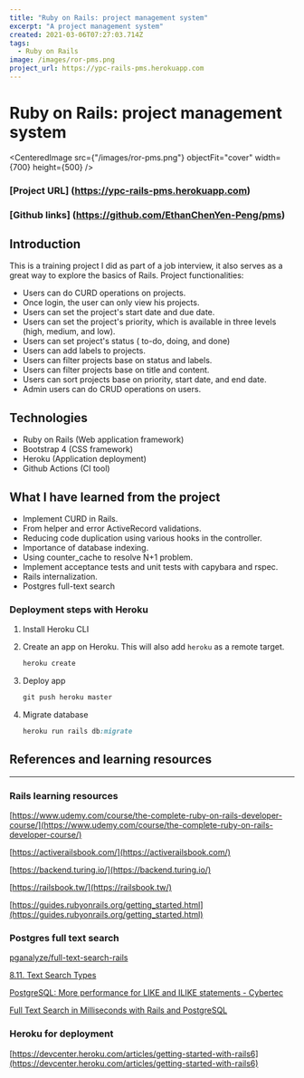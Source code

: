 ```yaml
---
title: "Ruby on Rails: project management system"
excerpt: "A project management system"
created: 2021-03-06T07:27:03.714Z
tags:
  - Ruby on Rails
image: /images/ror-pms.png
project_url: https://ypc-rails-pms.herokuapp.com
---
```


# Ruby on Rails: project management system

<CenteredImage
  src={"/images/ror-pms.png"}
  objectFit="cover"
  width={700}
  height={500}
/>

### [Project URL] (https://ypc-rails-pms.herokuapp.com)

### [Github links] (https://github.com/EthanChenYen-Peng/pms)

## Introduction

This is a training project I did as part of a job interview, it also serves as a great way to explore the basics of Rails. Project functionalities:

- Users can do CURD operations on projects.
- Once login, the user can only view his projects.
- Users can set the project's start date and due date.
- Users can set the project's priority, which is available in three levels (high, medium, and low).
- Users can set project's status ( to-do, doing, and done)
- Users can add labels to projects.
- Users can filter projects base on status and labels.
- Users can filter projects base on title and content.
- Users can sort projects base on priority, start date, and end date.
- Admin users can do CRUD operations on users.

## Technologies

- Ruby on Rails (Web application framework)
- Bootstrap 4 (CSS framework)
- Heroku (Application deployment)
- Github Actions (CI tool)

## What I have learned from the project

- Implement CURD in Rails.
- From helper and error ActiveRecord validations.
- Reducing code duplication using various hooks in the controller.
- Importance of database indexing.
- Using counter_cache to resolve N+1 problem.
- Implement acceptance tests and unit tests with capybara and rspec.
- Rails internalization.
- Postgres full-text search

### Deployment steps with Heroku

1. Install Heroku CLI
2. Create an app on Heroku. This will also add `heroku` as a remote target.

   ```ruby
   heroku create
   ```

3. Deploy app

   ```ruby
   git push heroku master
   ```

4. Migrate database

   ```ruby
   heroku run rails db:migrate
   ```

## References and learning resources

---

### Rails learning resources

[https://www.udemy.com/course/the-complete-ruby-on-rails-developer-course/](https://www.udemy.com/course/the-complete-ruby-on-rails-developer-course/)

[https://activerailsbook.com/](https://activerailsbook.com/)

[https://backend.turing.io/](https://backend.turing.io/)

[https://railsbook.tw/](https://railsbook.tw/)

[https://guides.rubyonrails.org/getting_started.html](https://guides.rubyonrails.org/getting_started.html)

### Postgres full text search

[pganalyze/full-text-search-rails](https://github.com/pganalyze/full-text-search-rails)

[8.11. Text Search Types](https://www.postgresql.org/docs/current/datatype-textsearch.html)

[PostgreSQL: More performance for LIKE and ILIKE statements - Cybertec](https://www.cybertec-postgresql.com/en/postgresql-more-performance-for-like-and-ilike-statements/)

[Full Text Search in Milliseconds with Rails and PostgreSQL](https://pganalyze.com/blog/full-text-search-ruby-rails-postgres)

### Heroku for deployment

[https://devcenter.heroku.com/articles/getting-started-with-rails6](https://devcenter.heroku.com/articles/getting-started-with-rails6)
